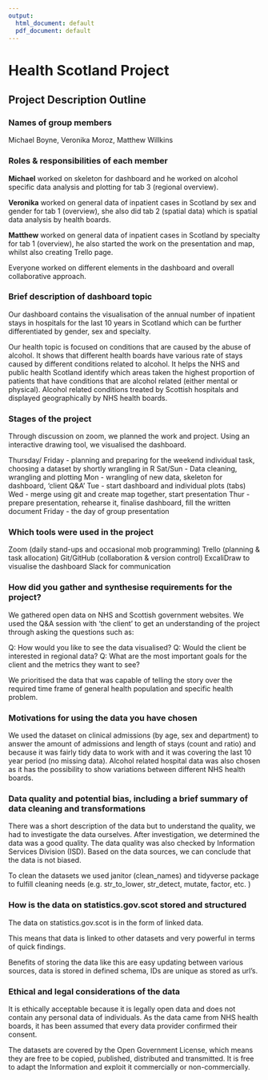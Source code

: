 ```yaml
---
output:
  html_document: default
  pdf_document: default
---
```


# Health Scotland Project

## Project Description Outline

### Names of group members

Michael Boyne, Veronika Moroz, Matthew Willkins

### Roles & responsibilities of each member

**Michael** worked on skeleton for dashboard and he worked on alcohol specific data 
analysis and plotting for tab 3 (regional overview). 

**Veronika** worked on general data of inpatient cases in Scotland by sex and gender 
for tab 1 (overview), she also did tab 2 (spatial data) which is spatial data analysis by health boards.

**Matthew** worked on general data of inpatient cases in Scotland by specialty for tab 1 
(overview), he also started the work on the presentation and map, whilst also creating
Trello page.

Everyone worked on different elements in the dashboard and overall collaborative approach.

### Brief description of dashboard topic

Our dashboard contains the visualisation of the annual number of inpatient stays in hospitals for the last 10 years in Scotland which can be further differentiated by gender, sex and specialty.

Our health topic is focused on conditions that are caused by the abuse of alcohol. 
It shows that different health boards have various rate of stays caused by different
conditions related to alcohol. It helps the NHS and public health Scotland identify
which areas taken the highest proportion of patients that have conditions that are 
alcohol related (either mental or physical). Alcohol related conditions treated by
Scottish hospitals and displayed geographically by NHS health boards. 

### Stages of the project

Through discussion on zoom, we planned the work and project. 
Using an interactive drawing tool, we visualised the dashboard. 

Thursday/ Friday - planning and preparing for the weekend individual task, choosing 
a dataset by shortly wrangling in R
Sat/Sun - Data cleaning, wrangling and plotting
Mon - wrangling of new data, skeleton for dashboard, 'client Q&A'
Tue - start dashboard and individual plots (tabs)
Wed - merge using git and create map together, start presentation
Thur - prepare presentation, rehearse it, finalise dashboard, fill the written document
Friday - the day of group presentation


### Which tools were used in the project

Zoom (daily stand-ups and occasional mob programming)
Trello (planning & task allocation)
Git/GitHub (collaboration & version control)
ExcaliDraw to visualise the dashboard
Slack for communication

### How did you gather and synthesise requirements for the project?

We gathered open data on NHS and Scottish government websites.
We used the Q&A session with ‘the client’ to get an understanding of the project 
through asking the questions such as:

Q: How would you like to see the data visualised?
Q: Would the client be interested in regional data?
Q: What are the most important goals for the client and the metrics they want to see?

We prioritised the data that was capable of telling the story over the required
time frame of general health population and specific health problem.


### Motivations for using the data you have chosen

We used the dataset on clinical admissions (by age, sex and department) to answer 
the amount of admissions and length of stays (count and ratio) and because it was 
fairly tidy data to work with and it was covering the last 10 year period (no 
missing data). Alcohol related hospital data was also chosen as it has the possibility
to show variations between different NHS health boards.

### Data quality and potential bias, including a brief summary of data cleaning and transformations

There was a short description of the data but to understand the quality, we had to
investigate the data ourselves. After investigation, we determined the data was
a good quality. The data quality was also checked by Information Services Division (ISD). Based on the data sources, we can conclude that the data is not 
biased.

To clean the datasets we used janitor (clean_names) and tidyverse package to fulfill 
cleaning needs (e.g. str_to_lower, str_detect, mutate, factor, etc. )


### How is the data on statistics.gov.scot stored and structured

The data on statistics.gov.scot is in the form of linked data.

This means that data is linked to other datasets and very powerful in terms of 
quick findings. 

Benefits of storing the data like this are easy updating between various sources,
data is stored in defined schema, IDs are unique as stored as url's.


### Ethical and legal considerations of the data

It is ethically acceptable because it is legally open data and does not contain any 
personal data of individuals. As the data came from NHS health boards, it has been 
assumed that every data provider confirmed their consent. 

The datasets are covered by the Open Government License, which means they are free
to be copied, published, distributed and transmitted. It is free to adapt the Information and exploit it commercially or non-commercially. 



